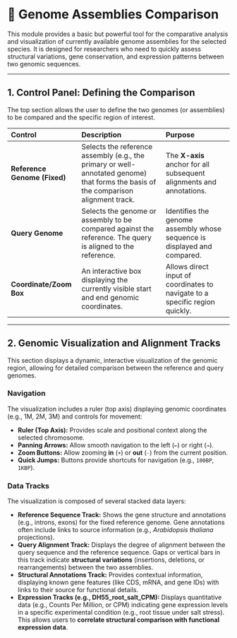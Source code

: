 # 🧬 Genome Assemblies Comparison

This module provides a basic but powerful tool for the comparative analysis and visualization of currently available genome assemblies for the selected species. It is designed for researchers who need to quickly assess structural variations, gene conservation, and expression patterns between two genomic sequences.

---

## 1. Control Panel: Defining the Comparison

The top section allows the user to define the two genomes (or assemblies) to be compared and the specific region of interest.

| Control | Description | Purpose |
| :--- | :--- | :--- |
| **Reference Genome (Fixed)** | Selects the reference assembly (e.g., the primary or well-annotated genome) that forms the basis of the comparison alignment track. | The **X-axis** anchor for all subsequent alignments and annotations. |
| **Query Genome** | Selects the genome or assembly to be compared against the reference. The query is aligned to the reference. | Identifies the genome assembly whose sequence is displayed and compared. |
| **Coordinate/Zoom Box** | An interactive box displaying the currently visible start and end genomic coordinates. | Allows direct input of coordinates to navigate to a specific region quickly. |

---

## 2. Genomic Visualization and Alignment Tracks

This section displays a dynamic, interactive visualization of the genomic region, allowing for detailed comparison between the reference and query genomes.

### Navigation

The visualization includes a ruler (top axis) displaying genomic coordinates (e.g., 1M, 2M, 3M) and controls for movement:

* **Ruler (Top Axis):** Provides scale and positional context along the selected chromosome.
* **Panning Arrows:** Allow smooth navigation to the left (`←`) or right (`→`).
* **Zoom Buttons:** Allow zooming **in** (`+`) or **out** (`-`) from the current position.
* **Quick Jumps:** Buttons provide shortcuts for navigation (e.g., `100BP`, `1KBP`).

### Data Tracks

The visualization is composed of several stacked data layers:

* **Reference Sequence Track:** Shows the gene structure and annotations (e.g., introns, exons) for the fixed reference genome. Gene annotations often include links to source information (e.g., *Arabidopsis thaliana* projections).
* **Query Alignment Track:** Displays the degree of alignment between the query sequence and the reference sequence. Gaps or vertical bars in this track indicate **structural variations** (insertions, deletions, or rearrangements) between the two assemblies.
* **Structural Annotations Track:** Provides contextual information, displaying known gene features (like CDS, mRNA, and gene IDs) with links to their source for functional details.
* **Expression Tracks (e.g., DH55\_root\_salt\_CPM):** Displays quantitative data (e.g., Counts Per Million, or CPM) indicating gene expression levels in a specific experimental condition (e.g., root tissue under salt stress). This allows users to **correlate structural comparison with functional expression data**.